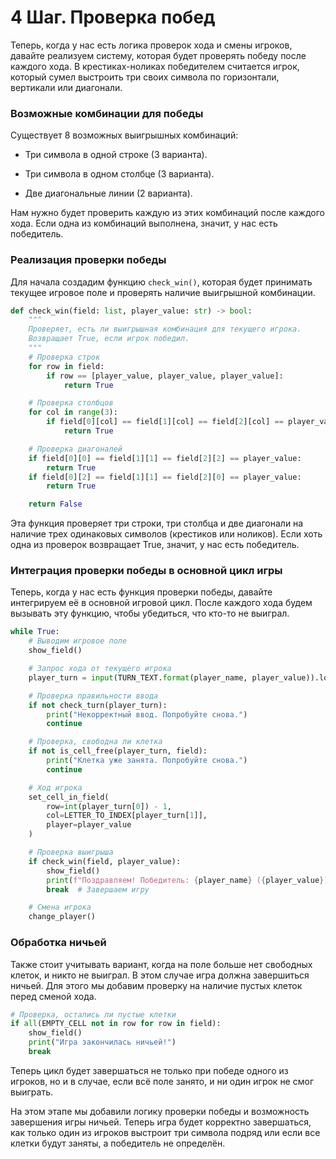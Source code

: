 # 4 Шаг. Проверка побед

Теперь, когда у нас есть логика проверок хода и смены игроков, давайте реализуем систему, которая будет проверять победу после каждого хода. В крестиках-ноликах победителем считается игрок, который сумел выстроить три своих символа по горизонтали, вертикали или диагонали.

### Возможные комбинации для победы

Существует 8 возможных выигрышных комбинаций:

- Три символа в одной строке (3 варианта).

- Три символа в одном столбце (3 варианта).

- Две диагональные линии (2 варианта).

Нам нужно будет проверить каждую из этих комбинаций после каждого хода. Если одна из комбинаций выполнена, значит, у нас есть победитель.

### Реализация проверки победы

Для начала создадим функцию `check_win()`, которая будет принимать текущее игровое поле и проверять наличие выигрышной комбинации.

```python
def check_win(field: list, player_value: str) -> bool:
    """
    Проверяет, есть ли выигрышная комбинация для текущего игрока.
    Возвращает True, если игрок победил.
    """
    # Проверка строк
    for row in field:
        if row == [player_value, player_value, player_value]:
            return True

    # Проверка столбцов
    for col in range(3):
        if field[0][col] == field[1][col] == field[2][col] == player_value:
            return True

    # Проверка диагоналей
    if field[0][0] == field[1][1] == field[2][2] == player_value:
        return True
    if field[0][2] == field[1][1] == field[2][0] == player_value:
        return True

    return False
```

Эта функция проверяет три строки, три столбца и две диагонали на наличие трех одинаковых символов (крестиков или ноликов). Если хоть одна из проверок возвращает True, значит, у нас есть победитель.

### Интеграция проверки победы в основной цикл игры

Теперь, когда у нас есть функция проверки победы, давайте интегрируем её в основной игровой цикл. После каждого хода будем вызывать эту функцию, чтобы убедиться, что кто-то не выиграл.

```python
while True:
    # Выводим игровое поле
    show_field()

    # Запрос хода от текущего игрока
    player_turn = input(TURN_TEXT.format(player_name, player_value)).lower()

    # Проверка правильности ввода
    if not check_turn(player_turn):
        print("Некорректный ввод. Попробуйте снова.")
        continue

    # Проверка, свободна ли клетка
    if not is_cell_free(player_turn, field):
        print("Клетка уже занята. Попробуйте снова.")
        continue

    # Ход игрока
    set_cell_in_field(
        row=int(player_turn[0]) - 1, 
        col=LETTER_TO_INDEX[player_turn[1]], 
        player=player_value
    )

    # Проверка выигрыша
    if check_win(field, player_value):
        show_field()
        print(f"Поздравляем! Победитель: {player_name} ({player_value})")
        break  # Завершаем игру

    # Смена игрока
    change_player()
```

### Обработка ничьей

Также стоит учитывать вариант, когда на поле больше нет свободных клеток, и никто не выиграл. В этом случае игра должна завершиться ничьей. Для этого мы добавим проверку на наличие пустых клеток перед сменой хода.

```python
# Проверка, остались ли пустые клетки
if all(EMPTY_CELL not in row for row in field):
    show_field()
    print("Игра закончилась ничьей!")
    break
```

Теперь цикл будет завершаться не только при победе одного из игроков, но и в случае, если всё поле занято, и ни один игрок не смог выиграть.

На этом этапе мы добавили логику проверки победы и возможность завершения игры ничьей. Теперь игра будет корректно завершаться, как только один из игроков выстроит три символа подряд или если все клетки будут заняты, а победитель не определён.
